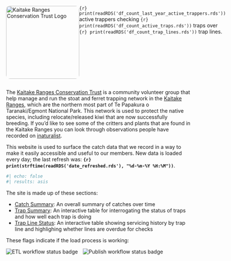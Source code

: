 

<div style="display: flex;">

<img src="KTrust.png" alt="Kaitake Ranges Conservation Trust Logo" style="width: 200px; border-radius: 10px;">

<span class="home-leadtext">
  <span class="lead-accentuate">`{r} print(readRDS('df_count_last_year_active_trappers.rds'))`</span> active trappers checking <span class="lead-accentuate">`{r} print(readRDS('df_count_active_traps.rds'))`</span> traps over <span class="lead-accentuate">`{r} print(readRDS('df_count_trap_lines.rds'))`</span> trap lines.
</span>
<!--  things to add: trap count, checks, people involved over last year, number of trap lines -->

</div>

<p>
  The <a href="https://www.facebook.com/kaitakeconservation/" target="_blank">Kaitake Ranges Conservation Trust</a> is a community volunteer group that help manage and run the stoat and ferret trapping network in the <a href="https://en.wikipedia.org/wiki/Kaitake_Range" target="_blank">Kaitake Ranges</a>, which are the northern most part of Te Papakura o Taranaki/Egmont National Park. This network is used to protect the native species, including relocate/released kiwi that are now successfully breeding. If you'd like to see some of the critters and plants that are found in the Kaitake Ranges you can look through observations people have recorded on <a href="https://inaturalist.nz/observations?lat=-39.16001050286571&lng=173.96740434027322&radius=3.4229983790009344" target="_blank">inaturalist</a>.
</p>

<p>
  This website is used to surface the catch data that we record in a way to make it easily accessible and useful to our members. New data is loaded every day; the last refresh was: <b>`{r} print(strftime(readRDS('date_refreshed.rds'), "%d-%m-%Y %H:%M"))`</b>.
  
```r
#| echo: false
#| results: asis
```

<p>
  The site is made up of these sections:
  <ul type = "dot">
  <li><a href="catchsummary.html">Catch Summary</a>: An overall summary of catches over time</li>
  <li><a href="trapsummary.html">Trap Summary</a>: An interactive table for interrogating the status of traps and how well each trap is doing</li>
  <li><a href="traplinestatus.html">Trap Line Status</a>: An interactive table showing servicing history by trap line and highlighing whether lines are overdue for checks</li>
  </ul>
</p>
<p>
  These flags indicate if the load process is working:
</p>
<p class="d-flex justify-content-center">
  <img src="https://github.com/kaitakeranges/kaitakeranges.github.io/actions/workflows/import_data.yml/badge.svg" alt="ETL workflow status badge" style="margin-right: 10px" />
  <img src="https://github.com/kaitakeranges/kaitakeranges.github.io/actions/workflows/publish.yml/badge.svg" alt="Publish workflow status badge" />
</p>